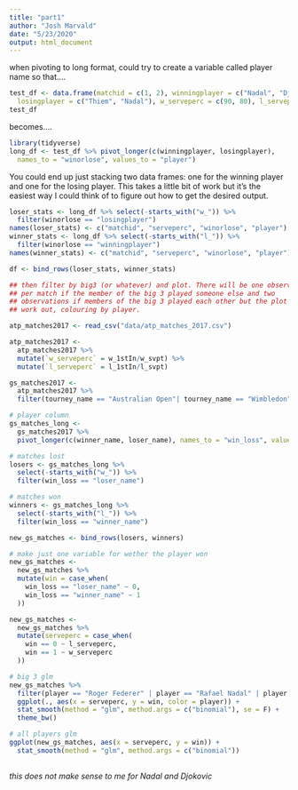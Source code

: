 ```yaml
---
title: "part1"
author: "Josh Marvald"
date: "5/23/2020"
output: html_document
---
```


<!-- I still can't run this....something I would try to do is to make each Markdown file it's own contained entity that can run entirely on its own.  If there's a lot of data prep code that you need to use but don't want  in the file, then you can put that code in an R file and use source("name_of_r _file") to not take up as much space. -->

<!-- Making sure each markdown file can run on its own will help you later too (it can get cumbersome to try to remember where certain data sets came from just from memory, especially the more and more stuff you do).  -->


when pivoting to long format, could try to create a variable called player name so that....

```r
test_df <- data.frame(matchid = c(1, 2), winningplayer = c("Nadal", "Djokovic"),
  losingplayer = c("Thiem", "Nadal"), w_serveperc = c(90, 80), l_serveperc = c(50, 60))
test_df
```

becomes....

```r
library(tidyverse)
long_df <- test_df %>% pivot_longer(c(winningplayer, losingplayer), 
  names_to = "winorlose", values_to = "player")
```

You could end up just stacking two data frames: one for the winning player and one for the losing player. This takes a little bit of work but it's the easiest way I could think of to figure out how to get the desired output.

```r
loser_stats <- long_df %>% select(-starts_with("w_")) %>% 
  filter(winorlose == "losingplayer")
names(loser_stats) <- c("matchid", "serveperc", "winorlose", "player")
winner_stats <- long_df %>% select(-starts_with("l_")) %>%
  filter(winorlose == "winningplayer")
names(winner_stats) <- c("matchid", "serveperc", "winorlose", "player")

df <- bind_rows(loser_stats, winner_stats)

## then filter by big3 (or whatever) and plot. There will be one observation
## per match if the member of the big 3 played someone else and two
## observations if members of the big 3 played each other but the plot should
## work out, colouring by player.
```


```r
atp_matches2017 <- read_csv("data/atp_matches_2017.csv")
```


```r
atp_matches2017 <- 
  atp_matches2017 %>%
  mutate(`w_serveperc` = w_1stIn/w_svpt) %>%
  mutate(`l_serveperc` = l_1stIn/l_svpt)
```


```r
gs_matches2017 <-
  atp_matches2017 %>%
  filter(tourney_name == "Australian Open"| tourney_name == "Wimbledon"| tourney_name == "Roland Garros"| tourney_name == "US Open")  
```


```r
# player column
gs_matches_long <-
  gs_matches2017 %>%
  pivot_longer(c(winner_name, loser_name), names_to = "win_loss", values_to = "player")

# matches lost
losers <- gs_matches_long %>%
  select(-starts_with("w_")) %>%
  filter(win_loss == "loser_name")

# matches won
winners <- gs_matches_long %>%
  select(-starts_with("l_")) %>%
  filter(win_loss == "winner_name")

new_gs_matches <- bind_rows(losers, winners)

# make just one variable for wether the player won
new_gs_matches <-
  new_gs_matches %>%
  mutate(win = case_when(
    win_loss == "loser_name" ~ 0,
    win_loss == "winner_name" ~ 1
  )) 

new_gs_matches <-
  new_gs_matches %>%
  mutate(serveperc = case_when(
    win == 0 ~ l_serveperc,
    win == 1 ~ w_serveperc
  ))

# big 3 glm
new_gs_matches %>%
  filter(player == "Roger Federer" | player == "Rafael Nadal" | player == "Novak Djokovic") %>%
  ggplot(., aes(x = serveperc, y = win, color = player)) +
  stat_smooth(method = "glm", method.args = c("binomial"), se = F) +
  theme_bw()

# all players glm
ggplot(new_gs_matches, aes(x = serveperc, y = win)) +
  stat_smooth(method = "glm", method.args = c("binomial"))
  
```
*this does not make sense to me for Nadal and Djokovic*
